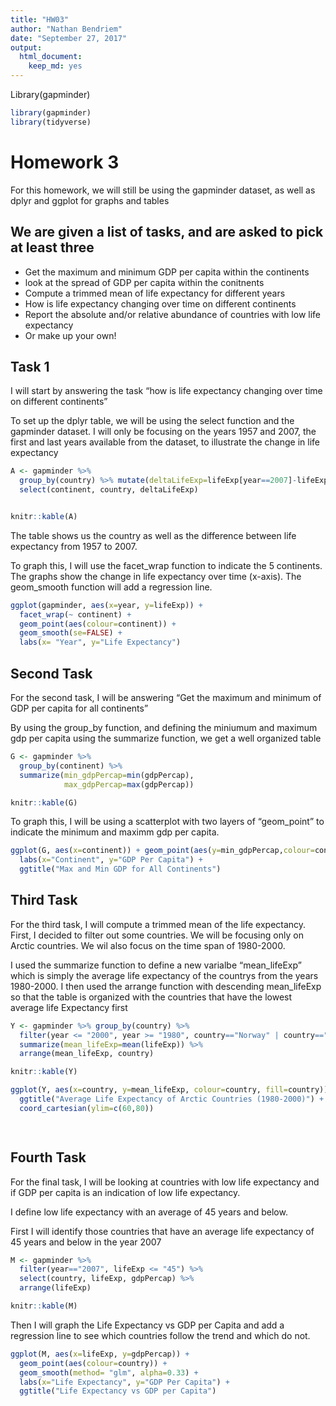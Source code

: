 ```yaml
---
title: "HW03"
author: "Nathan Bendriem"
date: "September 27, 2017"
output: 
  html_document: 
    keep_md: yes
---
```


Library(gapminder)
```r
library(gapminder)
library(tidyverse)
```

# Homework 3

For this homework, we will still be using the gapminder dataset, as well as dplyr and ggplot for graphs and tables


## We are given a list of tasks, and are asked to pick at least three

- Get the maximum and minimum GDP per capita within the continents
- look at the spread of GDP per capita within the conitnents
- Compute a trimmed mean of life expectancy for different years
- How is life expectancy changing over time on different continents
- Report the absolute and/or relative abundance of countries with low life expectancy
- Or make up your own!

## Task 1

I will start by answering the task "how is life expectancy changing over time on different continents"

To set up the dplyr table, we will be using the select function and the gapminder dataset.  I will only be focusing on the years 1957 and 2007, the first and last years available from the dataset, to illustrate the change in life expectancy


```r
A <- gapminder %>% 
  group_by(country) %>% mutate(deltaLifeExp=lifeExp[year==2007]-lifeExp[year==1957]) %>%
  select(continent, country, deltaLifeExp)


knitr::kable(A)

```

The table shows us the country as well as the difference between life expectancy from 1957 to 2007.  

To graph this, I will use the facet_wrap function to indicate the 5 continents.  The graphs show the change in life expectancy over time (x-axis).  The geom_smooth function will add a regression line.

```r
ggplot(gapminder, aes(x=year, y=lifeExp)) + 
  facet_wrap(~ continent) +  
  geom_point(aes(colour=continent)) + 
  geom_smooth(se=FALSE) + 
  labs(x= "Year", y="Life Expectancy")
```


## Second Task

For the second task, I will be answering "Get the maximum and minimum of GDP per capita for all continents"

By using the group_by function, and defining the miniumum and maximum gdp per capita using the summarize function, we get a well organized table


```r
G <- gapminder %>% 
  group_by(continent) %>% 
  summarize(min_gdpPercap=min(gdpPercap), 
            max_gdpPercap=max(gdpPercap))
```

```r
knitr::kable(G)
```


To graph this, I will be using a scatterplot with two layers of "geom_point" to indicate the minimum and maximm gdp per capita.


```r
ggplot(G, aes(x=continent)) + geom_point(aes(y=min_gdpPercap,colour=continent)) + geom_point(aes(y=max_gdpPercap, colour=continent)) + 
  labs(x="Continent", y="GDP Per Capita") +
  ggtitle("Max and Min GDP for All Continents")
```



## Third Task

For the third task, I will compute a trimmed mean of the life expectancy.  First, I decided to filter out some countries.  We will be focusing only on Arctic countries.  We wil also focus on the time span of 1980-2000. 

I used the summarize function to define a new varialbe "mean_lifeExp" which is simply the average life expectancy of the countrys from the years 1980-2000.  I then used the arrange function with descending mean_lifeExp so that the table is organized with the countries that have the lowest average life Expectancy first

```r


Y <- gapminder %>% group_by(country) %>%  
  filter(year <= "2000", year >= "1980", country=="Norway" | country=="Sweden" | country=="Finland" | country=="Russia" | country=="United States" | country=="Canada" | country=="Denmark" | country=="Iceland") %>% 
  summarize(mean_lifeExp=mean(lifeExp)) %>% 
  arrange(mean_lifeExp, country)

knitr::kable(Y)
```

```r
ggplot(Y, aes(x=country, y=mean_lifeExp, colour=country, fill=country)) + geom_bar(stat="identity") + 
  ggtitle("Average Life Expectancy of Arctic Countries (1980-2000)") + labs(x="Country", y= "Life Expectancy") +  
  coord_cartesian(ylim=c(60,80))

            
```

## Fourth Task

For the final task, I will be looking at countries with low life expectancy and if GDP per capita is an indication of low life expectancy.

I define low life expectancy with an average of 45 years and below.

First I will identify those countries that have an average life expectancy of 45 years and below in the year 2007

```r
M <- gapminder %>% 
  filter(year=="2007", lifeExp <= "45") %>% 
  select(country, lifeExp, gdpPercap) %>% 
  arrange(lifeExp)

knitr::kable(M)
```

Then I will graph the Life Expectancy vs GDP per Capita and add a regression line to see which countries follow the trend and which do not.  

```r
ggplot(M, aes(x=lifeExp, y=gdpPercap)) + 
  geom_point(aes(colour=country)) + 
  geom_smooth(method= "glm", alpha=0.33) + 
  labs(x="Life Expectancy", y="GDP Per Capita") + 
  ggtitle("Life Expectancy vs GDP per Capita")
```



